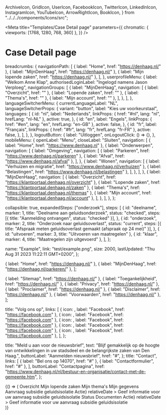   ArchiveIcon,
  GridIcon,
  UserIcon,
  FacebookIcon,
  TwitterIcon,
  LinkedInIcon,
  InstagramIcon,
  YouTubeIcon,
  ArrowRightIcon,
  BookIcon,
} from "../../../components/Icons/src";



<Meta
  title="Templates/Case Detail page"
  parameters={{
    chromatic: { viewports: [1768, 1280, 768, 360] },
  }}
/>

# Case Detail page

  breadcrumbs: {
    navigationPath: [
      { label: "Home", href: "https://denhaag.nl/" },
      { label: "MijnDenHaag", href: "https://denhaag.nl/" },
      { label: "Mijn lopende zaken", href: "https://denhaag.nl/" },
    ],
  },
  userprofileMenu: {
    label: "Welkom Anne Klap",
    authorisedLoginLabel: "Ingelogd namens Jason Verploeg",
    navigationGroups: [
      {
        label: "MijnDenHaag",
        navigation: [
          { label: "Overzicht", href: "" },
          { label: "Lopende zaken", href: "" },
          { label: "Thema's", href: "" },
          { label: "Mijn account", href: "" },
        ],
      },
    ],
  },
  languageSwitcherMenu: {
    currentLanguageLabel: "NL",
    languageSwitcherProps: {
      variant: "button",
      label: "Kies uw voorkeurstaal",
      languages: [
        {
          id: "nl",
          label: "Nederlands",
          linkProps: { href: "#nl", lang: "nl", hrefLang: "nl-NL" },
          active: true,
        },
        {
          id: "en",
          label: "Engels",
          linkProps: { href: "#en", lang: "en", hrefLang: "en-GB" },
          active: false,
        },
        {
          id: "fr",
          label: "Français",
          linkProps: { href: "#fr", lang: "fr", hrefLang: "fr-FR" },
          active: false,
        },
      ],
    },
  },
  logoutButton: {
    label: "Uitloggen",
    onLogoutClick: () => {},
  },
  mobileMenu: {
    openLabel: "Menu",
    closeLabel: "Sluiten",
    navigation: [
      { label: "Home", href: "https://www.denhaag.nl" },
      {
        label: "Onderwerpen",
        navigation: [
          {
            label: "Omgeving",
            navigation: [
              { label: "Parkeren", href: "https://www.denhaag.nl/parkeren" },
              { label: "Afval", href: "https://www.denhaag.nl/afval" },
            ],
          },
          {
            label: "Wonen",
            navigation: [
              { label: "Verhuizen en migratie", href: "https://www.denhaag.nl/verhuizen" },
              { label: "Belastingen", href: "https://www.denhaag.nl/belastingen" },
            ],
          },
        ],
      },
      {
        label: "MijnDenHaag",
        navigation: [
          { label: "Overzicht", href: "https://klantportaal.denhaag.nl/overzicht" },
          { label: "Lopende zaken", href: "https://klantportaal.denhaag.nl/zaken" },
          { label: "Thema's", href: "https://klantportaal.denhaag.nl/themas" },
          { label: "Mijn account", href: "https://klantportaal.denhaag.nl/account" },
        ],
      },
    ],
  },
};

  collapsible: true,
  expandedSteps: ["onderzoek"],
  steps: [
    {
      id: "deelname",
      marker: 1,
      title: "Deelname aan geluidsonderzoek",
      status: "checked",
      steps: [{ title: "Aanmelding ontvangen", status: "checked" }],
    },
    {
      id: "onderzoek",
      marker: 2,
      title: "Onderzoek naar geluidsoverlast",
      status: "current",
      steps: [{ title: "Afspraak meten geluidsoverlast gemaakt (afspraak op 24 mei)" }],
    },
    { id: "uitvoeren", marker: 3, title: "Uitvoeren van maatregelen" },
    { id: "klaar", marker: 4, title: "Maatregelen zijn uitgevoerd" },
  ],
};


  name: "Example",
  link: "test/example.png",
  size: 2000,
  lastUpdated: "Thu Aug 31 2023 11:22:11 GMT+0200",
};

  { label: "Home", href: "https://denhaag.nl/" },
  { label: "MijnDenHaag", href: "https://denhaag.nl/parkeren/" },
];

  { label: "Sitemap", href: "https://denhaag.nl/" },
  { label: "Toegankelijkheid", href: "https://denhaag.nl/" },
  { label: "Privacy", href: "https://denhaag.nl/" },
  { label: "Proclaimer", href: "https://denhaag.nl/" },
  { label: "Disclaimer", href: "https://denhaag.nl/" },
  { label: "Voorwaarden", href: "https://denhaag.nl/" },
];

  title: "Volg ons op",
  links: [
    { icon: <FacebookIcon />, label: "Facebook", href: "https://facebook.com" },
    { icon: <TwitterIcon />, label: "Facebook", href: "https://facebook.com" },
    { icon: <LinkedInIcon />, label: "Facebook", href: "https://facebook.com" },
    { icon: <InstagramIcon />, label: "Facebook", href: "https://facebook.com" },
    { icon: <YouTubeIcon />, label: "Facebook", href: "https://facebook.com" },
  ],
};

  title: "Meld u aan voor de nieuwsbrief",
  text: "Blijf gemakkelijk op de hoogte van ontwikkelingen in uw stadsdeel en de belangrijkste zaken van Den Haag.",
  buttonLabel: "Aanmelden nieuwsbrief",
  href: "#",
};
  title: "Contact",
  links: [
    { label: "Bel ons op 14070", href: "#" },
    { label: "Contactformulier", href: "#" },
  ],
  buttonLabel: "Contactpagina",
  href: "https://www.denhaag.nl/nl/bestuur-en-organisatie/contact-met-de-gemeente.htm",
};


<Canvas>
  <Story name="Case Detail page">
    {() => (
      <Page>
        <PageHeader>
          <HeaderLogic {...exampleArgs} />
        </PageHeader>
        <ResponsiveContent className="denhaag-page-content denhaag-responsive-content--sidebar">
          <Sidenav>
            <SidenavList>
              <SidenavItem>
                <SidenavLink>
                  <GridIcon />
                  Overzicht
                </SidenavLink>
              </SidenavItem>
              <SidenavItem>
                <SidenavLink current={true}>
                  <ArchiveIcon />
                  Mijn lopende zaken
                </SidenavLink>
              </SidenavItem>
              <SidenavItem>
                <SidenavLink>
                  <BookIcon />
                  Mijn thema's
                </SidenavLink>
              </SidenavItem>
              <SidenavItem>
                <SidenavLink>
                  <UserIcon />
                  Mijn gegevens
                </SidenavLink>
              </SidenavItem>
            </SidenavList>
          </Sidenav>
          <main className="denhaag-page-content__main">
            <Heading2>Aanvraag subsidie geluidsisolatie</Heading2>
            <Action
              className="denhaag-page-content__task"
              deadline={taskDeadline}
              actions={<ButtonLink href="#example">Actie</ButtonLink>}
              relativeDate
            >
              Geef informatie voor uw aanvraag subsidie geluidsisolatie
            </Action>
            <Heading3 className="denhaag-page-content__heading">Status</Heading3>
            <Status {...progressStepsData}></Status>
            <Heading3 className="denhaag-page-content__heading">Documenten</Heading3>
            <File {...linkData} />
            <Action
              className="denhaag-page-content__task"
              deadline={taskDeadline}
              actions={<ButtonLink href="#example">Actie</ButtonLink>}
              relativeDate
            >
              Geef informatie voor uw aanvraag subsidie geluidsisolatie
            </Action>
          </main>
        </ResponsiveContent>
        <PageFooter>
          <Footer
            newsletterData={newsletterData}
            contactData={contactData}
            legalData={footerLegalData}
            copyrightLabel={copyright}
            socialData={footerSocialData}
          />
        </PageFooter>
      </Page>
    )}
  </Story>
</Canvas>
